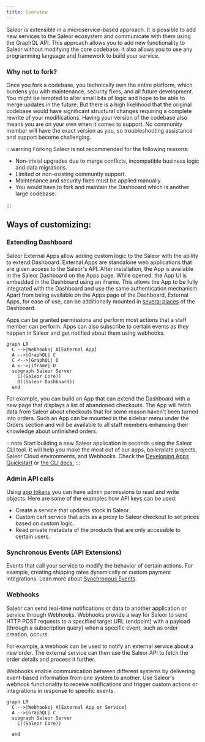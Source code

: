 ```yaml
---
title: Overview
---
```


Saleor is extensible in a microservice-based approach. It is possible to add new services to the Saleor ecosystem and communicate with them using the GraphQL API. This approach allows you to add new functionality to Saleor without modifying the core codebase. It also allows you to use any programming language and framework to build your service.

### Why not to fork?

Once you fork a codebase, you technically own the entire platform,
which burdens you with maintenance, security fixes, and all future development.
You might be tempted to alter small bits of logic and hope to be able to merge updates in the future.
But there is a high likelihood that the original codebase
would have significant structural changes requiring a complete rewrite of your modifications.
Having your version of the codebase also means you are on your own when it comes to support.
No community member will have the exact version as you, so troubleshooting assistance and support become challenging.

:::warning
Forking Saleor is not recommended for the following reasons:

- Non-trivial upgrades due to merge conflicts, incompatible business logic and data migrations.
- Limited or non-existing community support.
- Maintenance and security fixes must be applied manually.
- You would have to fork and maintain the Dashboard which is another large codebase.

:::

## Ways of customizing:

### Extending Dashboard

Saleor External Apps allow adding custom logic to the Saleor with the ability to extend Dashboard. External Apps are standalone web applications that are given access to the Saleor's API. After installation, the App is available in the Saleor Dashboard on the Apps page. While opened, the App UI is embedded in the Dashboard using an iframe. This allows the App to be fully integrated with the Dashboard and use the same authentication mechanism. Apart from being available on the Apps page of the Dashboard, External Apps, for ease of use, can be additionally mounted in [several places](developer/extending/apps/extending-dashboard-with-apps.mdx#possible-mounting-places) of the Dashboard.

Apps can be granted permissions and perform most actions that a staff member can perform. Apps can also subscribe to certain events as they happen in Saleor and get notified about them using webhooks.

```mermaid
graph LR
  C -->|Webhooks| A[External App]
  A -->|GraphQL| C
  C <-->|GraphQL| D
  A <-->|iframe| D
  subgraph Saleor Server
    C((Saleor Core))
    D((Saleor Dashboard))
  end
```

For example, you can build an App that can extend the Dashboard with a new page that displays a list of abandoned checkouts. The App will fetch data from Saleor about checkouts that for some reason haven't been turned into orders. Such an App can be mounted in the sidebar menu under the Orders section and will be available to all staff members enhancing their knowledge about unfinished orders.

:::note
Start building a new Saleor application in seconds using the Saleor CLI tool. It will help you make the most out of our apps, boilerplate projects, Saleor Cloud environments, and Webhooks. Check the [Developing Apps Quickstart](../extending/apps/quickstart.mdx) or [the CLI docs.](/cli/overview.mdx)
:::

### Admin API calls

Using [app tokens](/api-usage/authentication.mdx#app-authentication) you can have admin permissions
to read and write objects.
Here are some of the examples how API keys can be used:

- Create a service that updates stock in Saleor.
- Custom cart service that acts as a proxy to Saleor checkout to set prices based on custom logic.
- Read private metadata of the products that are only accessible to certain users.

### Synchronous Events (API Extensions)

Events that call your service to modify the behavior of certain actions.
For example, creating shipping rates dynamically or custom payment integrations.
Lean more about [Synchronous Events](developer/extending/webhooks/synchronous-events/overview.mdx).

### Webhooks

Saleor can send real-time notifications or data to another application or service through Webhooks. Webhooks provide a way for Saleor to send HTTP POST requests to a specified target URL (endpoint) with a payload (through a subscription query) when a specific event, such as order creation, occurs.

For example, a webhook can be used to notify an external service about a new order. The external service can then use the Saleor API to fetch the order details and process it further.

Webhooks enable communication between different systems by delivering event-based information from one system to another. Use Saleor's webhook functionality to receive notifications and trigger custom actions or integrations in response to specific events.

```mermaid
graph LR
  C -->|Webhooks| A[External App or Service]
  A -->|GraphQL| C
  subgraph Saleor Server
    C((Saleor Core))

  end
```
